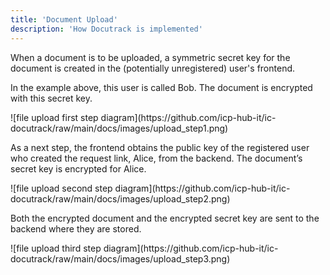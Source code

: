 ```yaml
---
title: 'Document Upload'
description: 'How Docutrack is implemented'
---
```

When a document is to be uploaded, a symmetric secret key for the document is created in the (potentially unregistered) user's frontend.

In the example above, this user is called Bob. The document is encrypted with this secret key.

<Frame>
![file upload first step diagram](https://github.com/icp-hub-it/ic-docutrack/raw/main/docs/images/upload_step1.png)
</Frame>

As a next step, the frontend obtains the public key of the registered user who created the request link, Alice, from the backend.
The document’s secret key is encrypted for Alice.

<Frame>
![file upload second step diagram](https://github.com/icp-hub-it/ic-docutrack/raw/main/docs/images/upload_step2.png)
</Frame>

Both the encrypted document and the encrypted secret key are sent to the backend where they are stored.

<Frame>
![file upload third step diagram](https://github.com/icp-hub-it/ic-docutrack/raw/main/docs/images/upload_step3.png)
</Frame>